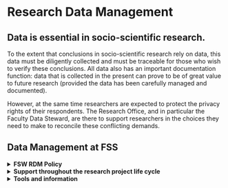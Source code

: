 # Research Data Management {#FSS-RDM-Landing}

## Data is essential in socio-scientific research.

To the extent that conclusions in socio-scientific research rely on data, this data must be diligently collected and must be traceable for those who wish to verify these conclusions. All data also has an important documentation function: data that is collected in the present can prove to be of great value to future research (provided the data has been carefully managed and documented). 

However, at the same time researchers are expected to protect the privacy rights of their respondents. The Research Office, and in particular the Faculty Data Steward, are there to support researchers in the choices they need to make to reconcile these conflicting demands. 

## Data Management at FSS

<details>
<summary> **FSW RDM Policy** </summary>
The [FSS RDM Guidelines][fss-guidelines-rdm] aim to condense all the policies around data management guidelines into one coherent set of guidelines. For each phase of the research life cycle, they offer practical advice on how to reconcile the various demands on how they manage their data.

</details>

<details>
<summary>**Support throughout the research project life cycle**</summary>

- [Starting a new project][fss-new-project]
How to start ethics approval? What to do to comply with GDPR? Where should I store my data? This page contains information on all the steps needed when starting a new project.
- [Data Organization][fss-guidelines-organization]: Well-organized data is easier to handle, saving researchers time and it prevents mistakes caused by overlooking important data. Having a good structure to your data, and documenting it well, will help with this. The Data Organization Page provides a starting off points for researchers to get a good start with their data collection.
- [Data archiving][fss-guidelines-archiving]: The data underlying scientific claims needs to be archived in order to be verifiable. You can choose a public repository for this, or a restricted-access archive. The FAIR guiding principles can help you in determining what to consider when choosing. 


</details>


<details>
<summary>**Tools and information**</summary>
- [RDM FAQ][fss-rdm-faq]
- [Overview of RDM Tools ][fss-rdm-tools]


</details>



